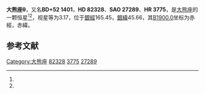 {{Starbox begin
| name = 大熊座θ
}}
{{Starbox observe
| epoch = [[J2000.0|J2000.0]]
| constell = [[大熊座|大熊座]]<ref name=SIMBAD>{{cite web
 | url=http://simbad.u-strasbg.fr/simbad/sim-id?Ident=HR+3775
 | title=Pulsating variable Star
 | publisher=Centre de Données astronomiques de Strasbourg
 | work=SIMBAD
 | accessdate=2012-07-13
 | archive-date=2019-05-19
 | archive-url=https://web.archive.org/web/20190519183010/http://simbad.u-strasbg.fr/simbad/sim-id?Ident=HR+3775
 | dead-url=no
 }}</ref><ref name=DATA>{{cite web
 | url=http://vizier.u-strasbg.fr/viz-bin/VizieR-5?-out.add=.&-source=5050&-corr=PK=HR&-out.max=9999&HR=3775
 | title=VizieR Detailed Page
 | accessdate=2012-07-13
 | archive-date=2016-03-05
 | archive-url=https://web.archive.org/web/20160305093941/http://vizier.u-strasbg.fr/viz-bin/VizieR-5?-out.add=.&-source=5050&-corr=PK=HR&-out.max=9999&HR=3775
 | dead-url=no
 }}</ref>
| 星官 = 
| ra = {{RA|9|32|51.4}}<ref name=SIMBAD /><ref name=DATA />
| dec = {{DEC|+51|40|38}}<ref name=SIMBAD /><ref name=DATA />
| appmag_v = 3.17<ref name=SIMBAD /><ref name=DATA />
}}
{{Starbox character
| class = F6IV<ref name=SIMBAD /><ref name=DATA />
| b-v = 0.46<ref name=SIMBAD /><ref name=DATA />
| u-b = 0.02<ref name=SIMBAD /><ref name=DATA />
| r-i = 0.27<ref name=SIMBAD /><ref name=DATA />
| variable = 
}}
{{Starbox astrometry
| radial_v = 0.02
| prop_mo_ra = 15
| parallax = 0.052
| p_error = 
}}
{{Starbox catalog
| names =BD+52 1401，[[SAO星表|SAO]] 27289，[[HD星表|HD]] 82328，[[HR星表|HR]] 3775}}
{{Starbox reference |Simbad=HR+3775}}
{{Starbox end}}

'''大熊座θ'''，又名'''BD+52 1401'''，'''HD 82328'''、'''SAO 27289'''、'''HR 3775'''，是[[大熊座|大熊座]]的一颗恒星<ref name=SIMBAD /><ref name=DATA />，视星等为3.17，位于[[銀道座標系|銀經]]165.45，[[銀道座標系|銀緯]]45.66，其[[B1900.0|B1900.0]]坐标为赤經{{RA|9|26|10.3}}，赤緯{{DEC|+52|45.66|0}}。

== 参考文献 ==
{{reflist}}

{{star-stub}}

{{大熊座恒星}}
[[Category:大熊座|Category:大熊座]]
[[Category:HD和HDE天體|82328]]
[[Category:HR天體|3775]]
[[Category:SAO天體|27289]]